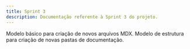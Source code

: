 ```yaml
---
title: Sprint 3
description: Documentação referente à Sprint 3 do projeto.
---
```


<Cards>
  <Card href="/docs/sprint-3/template" title="Template de Arquivo">
    Modelo básico para criação de novos arquivos MDX.
  </Card>
  <Card href="/docs/sprint-3/template-pasta" title="Template de Pasta">
    Modelo de estrutura para criação de novas pastas de documentação.
  </Card>
</Cards>
